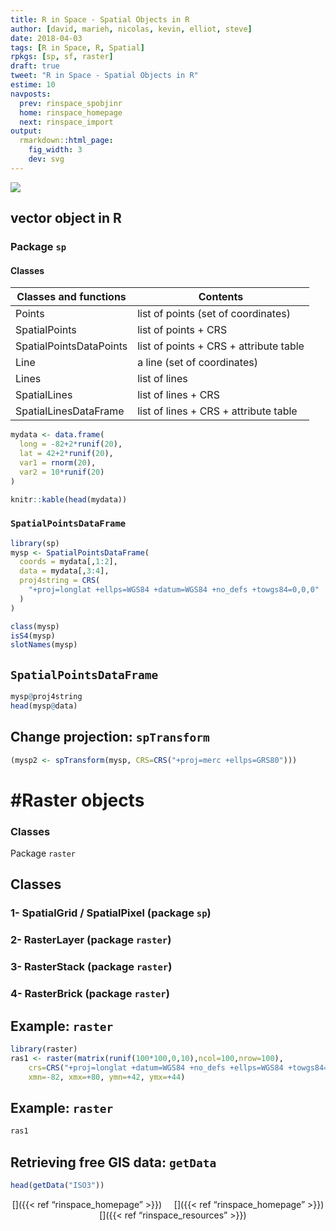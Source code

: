 ```yaml
---
title: R in Space - Spatial Objects in R
author: [david, marieh, nicolas, kevin, elliot, steve]
date: 2018-04-03
tags: [R in Space, R, Spatial]
rpkgs: [sp, sf, raster]
draft: true
tweet: "R in Space - Spatial Objects in R"
estime: 10
navposts:
  prev: rinspace_spobjinr
  home: rinspace_homepage
  next: rinspace_import
output:
  rmarkdown::html_page:
    fig_width: 3
    dev: svg
---
```


![](https://img.shields.io/badge/inSileco-InDevelopment-3fb3b2.svg)


## vector object in R

### Package `sp`

#### Classes

Classes and functions       | Contents
--------------------------- | ---------------
Points                      | list of points (set of coordinates)
SpatialPoints               | list of points + CRS
SpatialPointsDataPoints     | list of points + CRS + attribute table
Line                        | a line (set of coordinates)
Lines                       | list of lines
SpatialLines                | list of lines + CRS
SpatialLinesDataFrame       | list of lines + CRS + attribute table


```r
mydata <- data.frame(
  long = -82+2*runif(20),
  lat = 42+2*runif(20),
  var1 = rnorm(20),
  var2 = 10*runif(20)
)
```

```r
knitr::kable(head(mydata))
```

### `SpatialPointsDataFrame`

```r
library(sp)
mysp <- SpatialPointsDataFrame(
  coords = mydata[,1:2],
  data = mydata[,3:4],
  proj4string = CRS(
    "+proj=longlat +ellps=WGS84 +datum=WGS84 +no_defs +towgs84=0,0,0"
  )
)
```


```r
class(mysp)
isS4(mysp)
slotNames(mysp)
```

## `SpatialPointsDataFrame`

```r
mysp@proj4string
head(mysp@data)
```


## Change projection: `spTransform`

```r
(mysp2 <- spTransform(mysp, CRS=CRS("+proj=merc +ellps=GRS80")))
```




# #Raster objects


### Classes

Package `raster`

## Classes

### 1- SpatialGrid / SpatialPixel (package `sp`)

### 2- RasterLayer (package `raster`)

### 3- RasterStack (package `raster`)

### 4- RasterBrick (package `raster`)


## Example: `raster`

```r
library(raster)
ras1 <- raster(matrix(runif(100*100,0,10),ncol=100,nrow=100),
    crs=CRS("+proj=longlat +datum=WGS84 +no_defs +ellps=WGS84 +towgs84=0,0,0"),
    xmn=-82, xmx=+80, ymn=+42, ymx=+44)
```

## Example: `raster`

```r
ras1
```

## Retrieving free GIS data: `getData`

```r
head(getData("ISO3"))
```


<center>
  [<i class="fa fa-arrow-circle-o-left fa-3x" aria-hidden="true"></i>]({{< ref "rinspace_homepage" >}})
  &nbsp; &nbsp;
  [<i class="fa fa-home fa-3x" aria-hidden="true"></i>]({{< ref "rinspace_homepage" >}})
  &nbsp; &nbsp;
  [<i class="fa fa-arrow-circle-o-right fa-3x" aria-hidden="true"></i>]({{< ref "rinspace_resources" >}})
</center>
